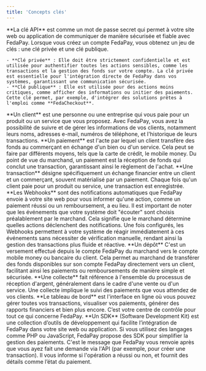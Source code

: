 ```yaml
---
title: 'Concepts clés'
---
```


<Steps>

  <Step title="Clé API">
    **La clé API** est comme un mot de passe secret qui permet à votre site web ou application de communiquer de manière sécurisée et fiable avec FedaPay. Lorsque vous créez un compte FedaPay, vous obtenez un jeu de clés : une clé privée et une clé publique.

    - **Clé privée** : Elle doit être strictement confidentielle et est utilisée pour authentifier toutes les actions sensibles, comme les transactions et la gestion des fonds sur votre compte. La clé privée est essentielle pour l'intégration directe de FedaPay dans vos systèmes, garantissant une communication sécurisée.
    - **Clé publique** : Elle est utilisée pour des actions moins critiques, comme afficher des informations ou initier des paiements. Cette clé permet, par exemple, d'intégrer des solutions prêtes à l'emploi comme **FedaCheckout**. 
  </Step>

  <Step title="Client">
    **Un client** est une personne ou une entreprise qui vous paie pour un produit ou un service que vous proposez. Avec FedaPay, vous avez la possibilité de suivre et de gérer les informations de vos clients, notamment leurs noms, adresses e-mail, numéros de téléphone, et l'historique de leurs transactions. 
  </Step>

  <Step title="Paiement ">
    **Un paiement** est l'acte par lequel un client transfère des fonds au commerçant en échange d'un bien ou d'un service. Cela peut se faire par différents moyens, tels que la carte de crédit, le mobile money. Du point de vue du marchand, un paiement est la réception de fonds qui conclut une transaction, garantissant ainsi le règlement de l'achat.
  </Step>

  <Step title="Transaction">
    **Une transaction** désigne spécifiquement un échange financier entre un client et un commerçant, souvent matérialisé par un paiement. Chaque fois qu'un client paie pour un produit ou service, une transaction est enregistrée.
  </Step>

  <Step title="Webhooks">
    **Les Webhooks** sont des notifications automatiques que FedaPay envoie à votre site web pour vous informer qu'une action, comme un paiement réussi ou un remboursement, a eu lieu. Il est important de noter que les événements que votre système doit "écouter" sont choisis préalablement par le marchand. Cela signifie que le marchand détermine quelles actions déclenchent des notifications. Une fois configurés, les Webhooks permettent à votre système de réagir immédiatement à ces événements sans nécessiter de vérification manuelle, rendant ainsi la gestion des transactions plus fluide et réactive.
  </Step>

  <Step title="Dépôt">
    **Un dépôt** C'est un versement effectué depuis le compte FedaPay du marchand vers le compte mobile money ou bancaire du client. Cela permet au marchand de transférer des fonds disponibles sur son compte FedaPay directement vers un client, facilitant ainsi les paiements ou remboursements de manière simple et sécurisée.
  </Step>

  <Step title="Collecte">
    **Une collecte** fait référence à l'ensemble du processus de réception d'argent, généralement dans le cadre d'une vente ou d'un service. Une collecte implique le suivi des paiements que vous attendez de vos clients.

  </Step>

  <Step title=" Tableau de bord (Dashboard)">
    **Le tableau de bord** est l'interface en ligne où vous pouvez gérer toutes vos transactions, visualiser vos paiements, générer des rapports financiers et bien plus encore. C’est votre centre de contrôle pour tout ce qui concerne FedaPay.

  </Step>

  <Step title="SDK">
    **Un SDK** (Software Development Kit) est une collection d’outils de développement qui facilite l’intégration de FedaPay dans votre site web ou application. Si vous utilisez des langages comme PHP ou JavaScript, FedaPay propose des SDK pour simplifier la gestion des paiements.

  </Step>

  <Step title="Réponse API">
    C'est le message que FedaPay vous renvoie après que vous ayez fait une demande via l'API (par exemple, pour créer une transaction). Il vous informe si l'opération a réussi ou non, et fournit des détails comme l’état du paiement.

  </Step>
</Steps>
